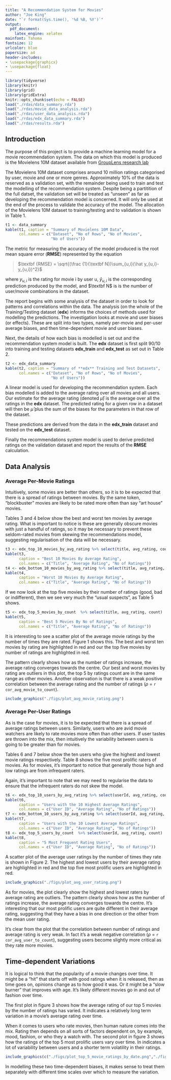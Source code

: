 ```yaml
---
title: "A Recommendation System for Movies"
author: "Joe King"
date: "`r format(Sys.time(), '%d %B, %Y')`"
output:
  pdf_document:
    latex_engine: xelatex
mainfont: Tahoma
fontsize: 12
urlcolor: blue
papersize: a4
header-includes:
- \usepackage{graphicx}
- \usepackage{float}
---
```


```r
library(tidyverse)
library(knitr)
library(grid)
library(gridExtra)
knitr::opts_chunk$set(echo = FALSE)
load("./rdas/data_summary.rda")
load("./rdas/movie_data_analysis.rda")
load("./rdas/user_data_analysis.rda")
load("./rdas/edx_data_summary.rda")
load("./rdas/results.rda")
```

## Introduction

The purpose of this project is to provide a machine learning model for a movie recommendation system.  The data on which this model is produced is the Movielens 10M dataset available from [GroupLens research lab](https://grouplens.org/datasets/movielens/10m/)

The Movielens 10M dataset comprises around 10 million ratings categorised by user, movie and one or more genres. Approximately 10% of the data is reserved as a validation set, with the remainder being used to train and test the modelling of the recommendation system. Despite being a partitition of the full datset, the validation set will be treated as "unseen" as far as developing the recommendation model is concerned. It will only be used at the end of the process to validate the accuracy of the model. The allocation of the Movielens 10M dataset to training/testing and to validation is shown in Table 1.

```r
t1 <- data_summary
kable(t1, caption = "Summary of Movielens 10M Data",
      col.names = c("Dataset", "No of Rows", "No of Movies", 
                    "No of Users"))
```

The metric for measuring the accuracy of the model produced is the root mean square error ($\textbf {RMSE}$) represented by the equation

> $\textbf {RMSE} = \sqrt{(\frac {1}{\textbf N})\sum_{u,i}(\hat y_{u,i}-y_{u,i})^2}$

where $y_{u,i}$ is the rating for movie i by user u, $\hat y_{u,i}$ is the corresponding prediction produced by the model, and $\textbf N$ is is the number of user/movie combinations in the dataset.

The report begins with some analysis of the dataset in order to look for patterns and correlations within the data. The analysis (on the whole of the Training/Testing dataset (**edx**) informs the choices of methods used for modelling the predictions. The investigation looks at movie and user biases (or effects).  These are split into two types, namely per-movie and per-user average biases, and then time-dependent movie and user biases.

Next, the details of how each bias is modelled is set out and the recommendation system model is built. The **edx** dataset is first split 90/10 into training and testing datasets **edx_train** and **edx_test** as set out in Table 2.

```r
t2 <- edx_data_summary
kable(t2, caption = "Summary of **edx** Training and Test Datasets",
      col.names = c("Dataset", "No of Rows", "No of Movies", 
                    "No of Users"))
```

A linear model is used for developing the recommendation system. Each bias modelled is added to the average rating over all movies and all users. Our estimate for the average rating (denoted $\hat \mu$) is the average over all the ratings in the **edx** dataset. The predicted rating for a given row in a dataset will then be $\hat \mu$ plus the sum of the biases for the parameters in that row of the dataset.

These predictions are derived from the data in the **edx_train** dataset and tested on the **edx_test** dataset.

Finally the recommendations system model is used to derive predicted ratings on the validation dataset and report the results of the $\textbf {RMSE}$ calculation.

\newpage

## Data Analysis

### Average Per-Movie Ratings

Intuitively, some movies are better than others, so it is to be expected that there is a spread of ratings between movies. By the same token, "blockbuster" movies are likely to be rated more often than say "art house" movies.  

Tables 3 and 4 below show the best and worst ten movies by average rating. What is important to notice is these are generally obscure movies with just a handful of ratings, so it may be necessary to prevent these seldom-rated movies from skewing the recommendations model, suggesting regularisation of the data will be necessary.

```r
t3 <- edx_top_10_movies_by_avg_rating %>% select(title, avg_rating, count)
kable(t3,
      caption = "Best 10 Movies By Average Rating",
      col.names = c("Title", "Average Rating", "No of Ratings"))
t4 <- edx_bottom_10_movies_by_avg_rating %>% select(title, avg_rating, count)
kable(t4,
      caption = "Worst 10 Movies By Average Rating",
      col.names = c("Title", "Average Rating", "No of Ratings"))

```

If we now look at the top five movies by their number of ratings (good, bad or indifferent), then we see very much the "usual suspects", as Table 5 shows.

```r
t5 <- edx_top_5_movies_by_count  %>% select(title, avg_rating, count)
kable(t5,
      caption = "Best 5 Movies By No of Ratings",
      col.names = c("Title", "Average Rating", "No of Ratings"))


```

It is interesting to see a scatter plot of the average movie ratings by the number of times they are rated. Figure 1 shows this. The best and worst ten movies by rating are highlighted in red and our the top five movies by number of ratings are highlighted in red.

The pattern clearly shows how as the number of ratings increase, the average rating converges towards the centre. Our best and worst movies by rating are outliers in this plot, the top 5 by ratings count are in the same range as other movies. Another observation is that there is a weak positive correlation between the average rating and the number of ratings ($\rho$ = `r cor_avg_movie_to_count`).

```r
include_graphics("./figs/plot_avg_movie_rating.png")
```

### Average Per-User Ratings

As is the case for movies, it is to be expected that there is a spread of average ratings between users. Similarly, users who are avid movie watchers are likely to rate movies more often than other users. If user tastes are thrown into the mix, then intuitively the variability between users is going to be greater than for movies.  

Tables 6 and 7 below show the ten users who give the highest and lowest movie ratings respectively. Table 8 shows the five most prolific raters of movies. As for movies, it's important to notice that generally those high and low ratings are from infrequent raters. 

Again, it's important to note that we may need to regularise the data to ensure that the infrequent raters do not skew the model.

```r
t6 <- edx_top_10_users_by_avg_rating %>% select(userId, avg_rating, count)
kable(t6, 
      caption = "Users with the 10 Highest Average Ratings",
      col.names = c("User ID", "Average Rating", "No of Ratings"))
t7 <- edx_bottom_10_users_by_avg_rating %>% select(userId, avg_rating, count)
kable(t7, 
      caption = "Users with the 10 Lowest Average Ratings",
      col.names = c("User ID", "Average Rating", "No of Ratings"))
t8 <- edx_top_5_users_by_count  %>% select(userId, avg_rating, count)
kable(t8, 
      caption = "5 Most Frequent Rating Users",
      col.names = c("User ID", "Average Rating", "No of Ratings"))
```

A scatter plot of the average user ratings by the number of times they rate is shown in Figure 2. The highest and lowest users by their average rating are highlighted in red and the top five most prolific users are highlighted in red.

```r
include_graphics("./figs/plot_avg_user_rating.png")
```

As for movies, the plot clearly show the highest and lowest raters by average rating are outliers. The pattern clearly shows how as the number of ratings increase, the average rating converges towards the centre. It's interesting that our most prolific users are quite different in their average rating, suggesting that they have a bias in one direction or the other from the mean user rating.

It's clear from the plot that the correlation between number of ratings and average rating is very weak. In fact it's a weak negative correlation ($\rho$ = `r cor_avg_user_to_count`), suggesting users become slightly more critical as they rate more movies.

## Time-dependent Variations

It is logical to think that the popularity of a movie changes over time.  It might be a "hit" that starts off with good ratings when it is released, then as time goes on, opinions change as to how good it was. Or it might be a "slow burner" that improves with age. It's likely different movies go in and out of fashion over time. 

The first plot in figure 3 shows how the average rating of our top 5 movies by the number of ratings has varied.  It indicates a relatively long term variation in a movie's average rating over time.

When it comes to users who rate movies, then human nature comes into the mix. Rating then depends on all sorts of factors dependent on, by example, mood, fashion, or who they a watch with. The second plot in figure 3 shows how the ratings of the top 5 most prolific users vary over time. In indicates a lot of variability between users and a shorter term volatility in their ratings.


```r
include_graphics(c("./figs/plot_top_5_movie_ratings_by_date.png","./figs/plot_top_5_user_ratings_by_date.png"))
```

In modelling these two time-dependent biases, it makes sense to treat them separately with different time scales over which to measure the variation.


